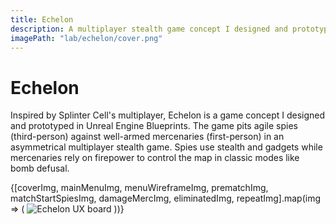 ```yaml
---
title: Echelon
description: A multiplayer stealth game concept I designed and prototyped in Unreal Engine Blueprints
imagePath: "lab/echelon/cover.png"
---
```



# Echelon

Inspired by Splinter Cell's multiplayer, Echelon is a game concept I designed and prototyped in Unreal Engine Blueprints. The game pits agile spies (third-person) against well-armed mercenaries (first-person) in an asymmetrical multiplayer stealth game. Spies use stealth and gadgets while mercenaries rely on firepower to control the map in classic modes like bomb defusal.

<div className="grid grid-cols-1 gap-4 not-prose">
    {[coverImg, mainMenuImg, menuWireframeImg, prematchImg, matchStartSpiesImg, damageMercImg, eliminatedImg, repeatImg].map(img => (
        <Image
            key={img.src}
            src={img}
            alt="Echelon UX board"
            width={1600}
            height={900}
            className="rounded-sm shrink-0 bg-muted border shadow aspect-video"
        />
    ))}
</div>
